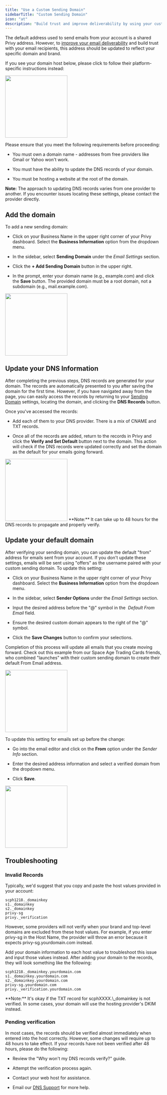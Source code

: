 ```yaml
---
title: "Use a Custom Sending Domain"
sidebarTitle: "Custom Sending Domain"
icon: "at"
description: "Build trust and improve deliverability by using your custom sending domain in Privy."
---
```


The default address used to send emails from your account is a shared Privy address. However, to [improve your email deliverability](https://www.privy.com/blog/how-to-improve-email-deliverability) and build trust with your email recipients, this address should be updated to reflect your specific domain and brand.&#x20;

If you see your domain host below, please click to follow their platform-specific instructions instead:

<CardGroup cols={3}>
  <Card title="GoDaddy" horizontal={true} href="/docs/learn/account-settings-and-billing/email-settings/sending-domains/godaddy-sending-domain" />

  <Card title="Shopify" href="/docs/learn/account-settings-and-billing/email-settings/sending-domains/shopify-sending-domain" />

  <Card title="Namecheap" href="/docs/learn/account-settings-and-billing/email-settings/sending-domains/namecheap-sending-domain" />

  <Card title="Domain.com" href="/docs/learn/account-settings-and-billing/email-settings/sending-domains/domain-com-sending-domain" />

  <Card title="Wix" href="/docs/learn/account-settings-and-billing/email-settings/sending-domains/wix-sending-domain" />
</CardGroup>

<img height="200" src="/images/deliverability/share-vs-custom-domain.png" />

​Please ensure that you meet the following requirements before proceeding: 

* You must own a domain name - addresses from free providers like Gmail or Yahoo won't work.

* You must have the ability to update the DNS records of your domain.

* You must be hosting a website at the root of the domain. 

**Note:** The approach to updating DNS records varies from one provider to another. If you encounter issues locating these settings, please contact the provider directly.

## Add the domain

To add a new sending domain:

* Click on your Business Name in the upper right corner of your Privy dashboard. Select the **Business Information** option from the dropdown menu.

* In the sidebar, select **Sending Domain** under the *Email Settings* section. 

* Click the **+ Add Sending Domain** button in the upper right. 

* In the prompt, enter your domain name (e.g., example.com) and click the **Save** button. The provided domain must be a root domain, not a subdomain (e.g., mail.example.com). 

<img height="200" src="/images/deliverability/add-domain.gif" />

## Update your DNS Information

After completing the previous steps, DNS records are generated for your domain. The records are automatically presented to you after saving the domain for the first time. However, if you have navigated away from the page, you can easily access the records by returning to your [Sending Domain](https://dashboard.privy.com/settings/sending-domains) settings, locating the domain, and clicking the **DNS Records** button.

Once you've accessed the records:

* Add each of them to your DNS provider. There is a mix of CNAME and TXT records.

* Once all of the records are added, return to the records in Privy and click the **Verify and Set Default** button next to the domain. This action will check if the DNS records were updated correctly and set the domain as the default for your emails going forward. 

<img height="200" src="/images/deliverability/verify-domain.gif" />

<Warning>
  **Note:** It can take up to 48 hours for the DNS records to propagate and properly verify.
</Warning>

## Update your default domain

After verifying your sending domain, you can update the default "from" address for emails sent from your account. If you don't update these settings, emails will be sent using "offers" as the username paired with your custom sending domain. To update this setting:

* Click on your Business Name in the upper right corner of your Privy dashboard. Select the **Business Information** option from the dropdown menu.

* In the sidebar, select **Sender Options** under the *Email Settings* section.

* Input the desired address before the "@" symbol in the 
  *Default From Email* field. 

* Ensure the desired custom domain appears to the right of the "@" symbol.

* Click the **Save Changes** button to confirm your selections. 

Completion of this process will update all emails that you create moving forward. Check out this example from our Space Age Trading Cards friends, who combined "launches" with their custom sending domain to create their default From Email address. 

<img height="200" src="/images/deliverability/update-default-from-address.png" />

To update this setting for emails set up before the change: 

* Go into the email editor and click on the **From** option under the *Sender Info* section.

* Enter the desired address information and select a verified domain from the dropdown menu.

* Click **Save**. 

<img height="200" src="/images/deliverability/edit-from-address.png" />

## Troubleshooting

### Invalid Records

Typically, we'd suggest that you copy and paste the host values provided in your account:

```
scph1218._domainkey
s1._domainkey
s2._domainkey
privy-sg
privy._verification
```

However, some providers will not verify when your brand and top-level domains are excluded from these host values. For example, if you enter privy-sg in the Host Name, the provider will throw an error because it expects privy-sg.yourdomain.com instead.

Add your domain information to each host value to troubleshoot this issue and input those values instead. After adding your domain to the records, they will look something like the following:

```
scph1218._domainkey.yourdomain.com
s1._domainkey.yourdomain.com
s2._domainkey.yourdomain.com
privy-sg.yourdomain.com
privy._verification.yourdomain.com
```

<Note>
  **Note:** It's okay if the TXT record for scphXXXX.\_domainkey is not verified. In some cases, your domain will use the hosting provider's DKIM instead.
</Note>

### Pending verification

In most cases, the records should be verified almost immediately when entered into the host correctly. However, some changes will require up to 48 hours to take effect. If your records have not been verified after 48 hours, please do the following:

* Review the "Why won't my DNS records verify?" guide.

* Attempt the verification process again.

* Contact your web host for assistance.

* Email our [DNS Support](mailto:domainservice@privy.com) for more help.